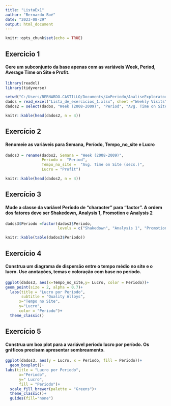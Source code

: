 ---
title: "ListaEx1"
author: "Bernardo Boé"
date: "2023-08-29"
output: html_document
---

```{r setup, include=FALSE}
knitr::opts_chunk$set(echo = TRUE)
```

## Exercicio 1 

#### Gere um subconjunto da base apenas com as variáveis Week, Period, Average Time on Site e Profit.

```{r, echo = FALSE, message=FALSE}
library(readxl)
library(tidyverse)

setwd("C:/Users/BERNARDO.CASTILLO/Documents/4oPeriodo/AnaliseExploratoria")
dados = read_excel("Lista_de_exercicios_1.xlsx", sheet ="Weekly Visits")
dados2 = select(dados, "Week (2008-2009)", "Period", "Avg. Time on Site (secs.)", "Profit")

knitr::kable(head(dados2, n = 4))

```

## Exercício 2

#### Renomeie as variáveis para Semana, Período, Tempo_no_site e Lucro

```{r, echo = FALSE}

dados3 = rename(dados2, Semana = "Week (2008-2009)",
                Periodo =  "Period", 
                Tempo_no_site =  "Avg. Time on Site (secs.)", 
                Lucro = "Profit")

knitr::kable(head(dados2, n = 4))
```

## Exercício 3

#### Mude a classe da variável Período de “character” para “factor”. A ordem dos fatores deve ser Shakedown, Analysis 1, Promotion e Analysis 2
```{r, echo = FALSE}
dados3$Periodo =factor(dados3$Periodo,
                       levels = c("Shakedown", "Analysis 1", "Promotion", "Analysis 2"))

knitr::kable(table(dados3$Periodo))

```

## Exercício 4

#### Construa um diagrama de dispersão entre o tempo médio no site e o lucro. Use anotações, temas e coloração com base no período.

```{r, echo = FALSE}

ggplot(dados3, aes(x=Tempo_no_site,y= Lucro, color = Periodo))+
geom_point(size = 2, alpha = 0.7)+
  labs(title = "Lucro por Periodo",
       subtitle = "Quality Alloys",
      x="Tempo no Site",
      y="Lucro",
      color = "Periodo")+
  theme_classic()


```

## Exercício 5

#### Construa um box plot para a variável período lucro por período. Os gráficos precisam apresentar sombreamento. 

```{r, echo = FALSE}

ggplot(dados3, aes(y = Lucro, x = Periodo, fill = Periodo))+
  geom_boxplot()+
labs(title = "Lucro por Periodo",
      x="Periodo",
      y=" Lucro",
      fill = "Periodo")+
  scale_fill_brewer(palette = "Greens")+
  theme_classic()+
  guides(fill="none")


```